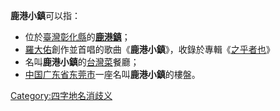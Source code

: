 '''鹿港小鎮'''可以指：
* 位於[[臺灣|臺灣]][[彰化縣|彰化縣]]的'''[[鹿港鎮|鹿港鎮]]'''；
* [[羅大佑|羅大佑]]創作並首唱的歌曲《'''鹿港小鎮'''》，收錄於專輯《[[之乎者也|之乎者也]]》
* 名叫'''鹿港小鎮'''的[[台灣菜|台灣菜]]餐廳；
* [[中国|中国]][[广东省|广东省]][[东莞市|东莞市]]一座名叫'''鹿港小鎮'''的樓盤。

{{消歧義}}

[[Category:四字地名消歧义|Category:四字地名消歧义]]